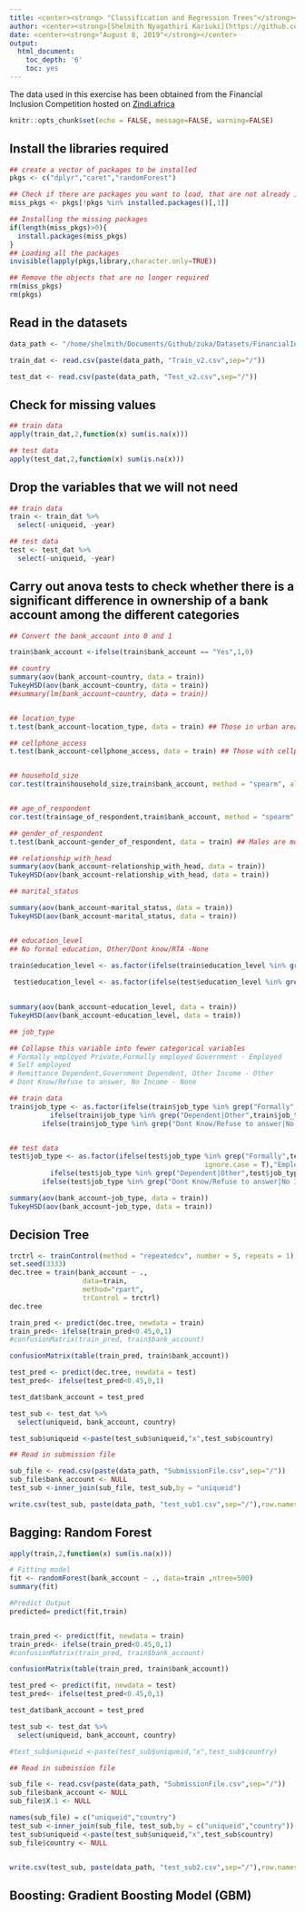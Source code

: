 ```yaml
---
title: <center><strong> "Classification and Regression Trees"</strong></center>
author: <center><strong>[Shelmith Nyagathiri Kariuki](https://github.com/Shelmith-Kariuki)</strong></center>
date: <center><strong>"August 8, 2019"</strong></center>
output:
  html_document:
    toc_depth: '6'
    toc: yes
---
```


The data used in this exercise has been obtained from the Financial Inclusion Competition hosted on [Zindi.africa](http://zindi.africa/competitions/financial-inclusion-in-africa)


```r


knitr::opts_chunk$set(echo = FALSE, message=FALSE, warning=FALSE)
```

## Install the libraries required

```r
## create a vector of packages to be installed
pkgs <- c("dplyr","caret","randomForest")

## Check if there are packages you want to load, that are not already installed. 
miss_pkgs <- pkgs[!pkgs %in% installed.packages()[,1]] 

## Installing the missing packages
if(length(miss_pkgs)>0){
  install.packages(miss_pkgs)
}
## Loading all the packages
invisible(lapply(pkgs,library,character.only=TRUE))

## Remove the objects that are no longer required
rm(miss_pkgs)
rm(pkgs)
```

## Read in the datasets

```r

data_path <- "/home/shelmith/Documents/Github/zuka/Datasets/FinancialInclusion"

train_dat <- read.csv(paste(data_path, "Train_v2.csv",sep="/"))

test_dat <- read.csv(paste(data_path, "Test_v2.csv",sep="/"))

```

## Check for missing values

```r

## train data
apply(train_dat,2,function(x) sum(is.na(x)))

## test data
apply(test_dat,2,function(x) sum(is.na(x)))

```


## Drop the variables that we will not need

```r

## train data
train <- train_dat %>% 
  select(-uniqueid, -year)

## test data
test <- test_dat %>% 
  select(-uniqueid, -year)

```

## Carry out anova tests to check whether there is a significant difference in ownership of a bank account among the different categories

```r

## Convert the bank_account into 0 and 1

train$bank_account <-ifelse(train$bank_account == "Yes",1,0)

## country
summary(aov(bank_account~country, data = train))
TukeyHSD(aov(bank_account~country, data = train))
##summary(lm(bank_account~country, data = train))


## location_type
t.test(bank_account~location_type, data = train) ## Those in urban areas are more likely to own a bank account, as opposed to those in the rural areas 

## cellphone_access
t.test(bank_account~cellphone_access, data = train) ## Those with cellphones are more likely to own a bank account, as opposed to those without


## household_size
cor.test(train$household_size,train$bank_account, method = "spearm", alternative = "g")


## age_of_respondent
cor.test(train$age_of_respondent,train$bank_account, method = "spearm", alternative = "g")

## gender_of_respondent
t.test(bank_account~gender_of_respondent, data = train) ## Males are more likely to own a bank account, as opposed to females.

## relationship_with_head
summary(aov(bank_account~relationship_with_head, data = train))
TukeyHSD(aov(bank_account~relationship_with_head, data = train))

## marital_status

summary(aov(bank_account~marital_status, data = train))
TukeyHSD(aov(bank_account~marital_status, data = train))


## education_level
## No formal education, Other/Dont know/RTA -None

train$education_level <- as.factor(ifelse(train$education_level %in% grep("formal|No",train$education_level,value = T, ignore.case = T),"None",as.character(train$education_level)))
                         
 test$education_level <- as.factor(ifelse(test$education_level %in% grep("formal|No",test$education_level,value = T, ignore.case = T),"None",as.character(test$education_level)))

 
summary(aov(bank_account~education_level, data = train))
TukeyHSD(aov(bank_account~education_level, data = train))

## job_type

## Collapse this variable into fewer categorical variables
# Formally employed Private,Formally employed Government - Employed 
# Self employed
# Remittance Dependent,Government Dependent, Other Income - Other
# Dont Know/Refuse to answer, No Income - None

## train data
train$job_type <- as.factor(ifelse(train$job_type %in% grep("Formally",train$job_type,value = T, ignore.case = T),"Employed",
          ifelse(train$job_type %in% grep("Dependent|Other",train$job_type,value = T, ignore.case = T),"Other",
        ifelse(train$job_type %in% grep("Dont Know/Refuse to answer|No Income",train$job_type,value = T, ignore.case = T),"None",as.character(train$job_type)))))


## test data
test$job_type <- as.factor(ifelse(test$job_type %in% grep("Formally",test$job_type,value = T, 
                                                ignore.case = T),"Employed",
          ifelse(test$job_type %in% grep("Dependent|Other",test$job_type,value = T, ignore.case = T),"Other",
        ifelse(test$job_type %in% grep("Dont Know/Refuse to answer|No Income",test$job_type,value = T, ignore.case = T),"None",as.character(test$job_type)))))

summary(aov(bank_account~job_type, data = train))
TukeyHSD(aov(bank_account~job_type, data = train))

```

## Decision Tree

```r
trctrl <- trainControl(method = "repeatedcv", number = 5, repeats = 1)
set.seed(3333)
dec.tree = train(bank_account ~ ., 
                  data=train, 
                  method="rpart",
                  trControl = trctrl)
dec.tree
```

```r

train_pred <- predict(dec.tree, newdata = train)
train_pred<- ifelse(train_pred<0.45,0,1)
#confusionMatrix(train_pred, train$bank_account)

confusionMatrix(table(train_pred, train$bank_account)) 
```

```r

test_pred <- predict(dec.tree, newdata = test)
test_pred<- ifelse(test_pred<0.45,0,1)

test_dat$bank_account = test_pred

test_sub <- test_dat %>% 
  select(uniqueid, bank_account, country)

test_sub$uniqueid <-paste(test_sub$uniqueid,"x",test_sub$country)

## Read in submission file 

sub_file <- read.csv(paste(data_path, "SubmissionFile.csv",sep="/"))
sub_file$bank_account <- NULL
test_sub <-inner_join(sub_file, test_sub,by = "uniqueid")

write.csv(test_sub, paste(data_path, "test_sub1.csv",sep="/"),row.names = FALSE) #Leaderboard position 69, with a value of 0.137418203
```

## Bagging: Random Forest

```r
apply(train,2,function(x) sum(is.na(x)))

# Fitting model
fit <- randomForest(bank_account ~ ., data=train ,ntree=500)
summary(fit)

#Predict Output 
predicted= predict(fit,train)


train_pred <- predict(fit, newdata = train)
train_pred<- ifelse(train_pred<0.45,0,1)
#confusionMatrix(train_pred, train$bank_account)

confusionMatrix(table(train_pred, train$bank_account)) 


```


```r


test_pred <- predict(fit, newdata = test)
test_pred<- ifelse(test_pred<0.45,0,1)

test_dat$bank_account = test_pred

test_sub <- test_dat %>% 
  select(uniqueid, bank_account, country)

#test_sub$uniqueid <-paste(test_sub$uniqueid,"x",test_sub$country)

## Read in submission file 

sub_file <- read.csv(paste(data_path, "SubmissionFile.csv",sep="/"))
sub_file$bank_account <- NULL
sub_file$X.1 <- NULL

names(sub_file) = c("uniqueid","country")
test_sub <-inner_join(sub_file, test_sub,by = c("uniqueid","country"))
test_sub$uniqueid <-paste(test_sub$uniqueid,"x",test_sub$country)
sub_file$country <- NULL


write.csv(test_sub, paste(data_path, "test_sub2.csv",sep="/"),row.names = FALSE) 

```


## Boosting: Gradient Boosting Model (GBM)